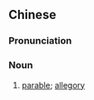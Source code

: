 {{also|讽喻}}
==Chinese==
{{zh-forms|s=讽喻}}

===Pronunciation===
{{zh-pron
|m=讽yù
|c=fung3 jyu6
|cat=n
}}

===Noun===
{{zh-noun}}

# [[parable]]; [[allegory]]